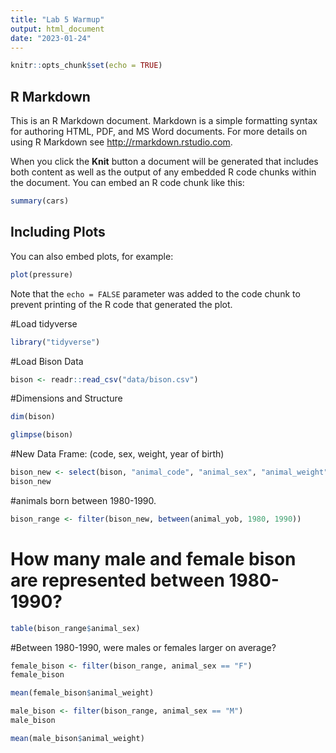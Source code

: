 ```yaml
---
title: "Lab 5 Warmup"
output: html_document
date: "2023-01-24"
---
```


```r
knitr::opts_chunk$set(echo = TRUE)
```

## R Markdown

This is an R Markdown document. Markdown is a simple formatting syntax for authoring HTML, PDF, and MS Word documents. For more details on using R Markdown see <http://rmarkdown.rstudio.com>.

When you click the **Knit** button a document will be generated that includes both content as well as the output of any embedded R code chunks within the document. You can embed an R code chunk like this:

```r
summary(cars)
```

## Including Plots

You can also embed plots, for example:

```r
plot(pressure)
```

Note that the `echo = FALSE` parameter was added to the code chunk to prevent printing of the R code that generated the plot.

#Load tidyverse

```r
library("tidyverse")
```


#Load Bison Data 
```r
bison <- readr::read_csv("data/bison.csv")
```

#Dimensions and Structure 

```r
dim(bison)
```

```r
glimpse(bison)
```

#New Data Frame: (code, sex, weight, year of birth)

```r
bison_new <- select(bison, "animal_code", "animal_sex", "animal_weight", "animal_yob")
bison_new
```
#animals born between 1980-1990.
```r
bison_range <- filter(bison_new, between(animal_yob, 1980, 1990))
```

# How many male and female bison are represented between 1980-1990?

```r
table(bison_range$animal_sex)
```

#Between 1980-1990, were males or females larger on average?

```r
female_bison <- filter(bison_range, animal_sex == "F")
female_bison
```

```r
mean(female_bison$animal_weight)
```


```r
male_bison <- filter(bison_range, animal_sex == "M")
male_bison
```

```r
mean(male_bison$animal_weight)
```


